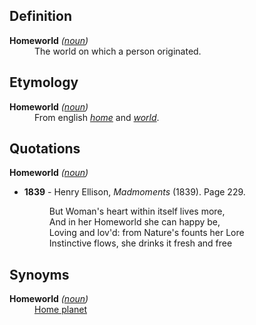 ==Definition==
;'''Homeworld''' ''([[noun]])'' 
: The world on which a person originated.
==Etymology==
;'''Homeworld''' ''([[noun]])'' 
:From english ''[[home]]'' and ''[[world]]''.
==Quotations==
;'''Homeworld''' ''([[noun]])'' 
*'''1839''' - Henry Ellison, ''Madmoments'' (1839). Page 229.
*:But Woman's heart within itself lives more,
*:And in her Homeworld she can happy be,
*:Loving and lov'd: from Nature's founts her Lore
*:Instinctive flows, she drinks it fresh and free 
==Synoyms==
;'''Homeworld''' ''([[noun]])'' 
:[[Home planet]]